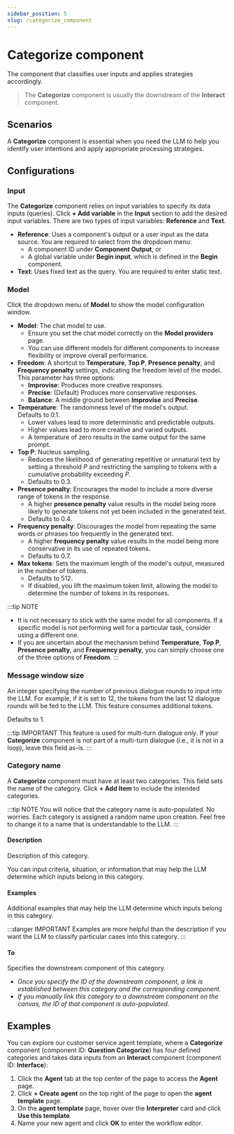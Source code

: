```yaml
---
sidebar_position: 5
slug: /categorize_component
---
```


# Categorize component

The component that classifies user inputs and applies strategies accordingly. 

> The **Categorize** component is usually the downstream of the **Interact** component.

## Scenarios

A **Categorize** component is essential when you need the LLM to help you identify user intentions and apply appropriate processing strategies.

## Configurations

### Input

The **Categorize** component relies on input variables to specify its data inputs (queries). Click **+ Add variable** in the **Input** section to add the desired input variables. There are two types of input variables: **Reference** and **Text**.

- **Reference**: Uses a component's output or a user input as the data source. You are required to select from the dropdown menu:
  - A component ID under **Component Output**, or 
  - A global variable under **Begin input**, which is defined in the **Begin** component.
- **Text**: Uses fixed text as the query. You are required to enter static text.

### Model

Click the dropdown menu of **Model** to show the model configuration window.

- **Model**: The chat model to use.  
  - Ensure you set the chat model correctly on the **Model providers** page.
  - You can use different models for different components to increase flexibility or improve overall performance.
- **Freedom**: A shortcut to **Temperature**, **Top P**, **Presence penalty**, and **Frequency penalty** settings, indicating the freedom level of the model.  
  This parameter has three options:
  - **Improvise**: Produces more creative responses.
  - **Precise**: (Default) Produces more conservative responses.
  - **Balance**: A middle ground between **Improvise** and **Precise**.
- **Temperature**: The randomness level of the model's output.  
  Defaults to 0.1.
  - Lower values lead to more deterministic and predictable outputs.
  - Higher values lead to more creative and varied outputs.
  - A temperature of zero results in the same output for the same prompt.
- **Top P**: Nucleus sampling.  
  - Reduces the likelihood of generating repetitive or unnatural text by setting a threshold *P* and restricting the sampling to tokens with a cumulative probability exceeding *P*.
  - Defaults to 0.3.
- **Presence penalty**: Encourages the model to include a more diverse range of tokens in the response.  
  - A higher **presence penalty** value results in the model being more likely to generate tokens not yet been included in the generated text.
  - Defaults to 0.4.
- **Frequency penalty**: Discourages the model from repeating the same words or phrases too frequently in the generated text.  
  - A higher **frequency penalty** value results in the model being more conservative in its use of repeated tokens.
  - Defaults to 0.7.
- **Max tokens**: Sets the maximum length of the model's output, measured in the number of tokens.  
  - Defaults to 512. 
  - If disabled, you lift the maximum token limit, allowing the model to determine the number of tokens in its responses.

:::tip NOTE
- It is not necessary to stick with the same model for all components. If a specific model is not performing well for a particular task, consider using a different one.
- If you are uncertain about the mechanism behind **Temperature**, **Top P**, **Presence penalty**, and **Frequency penalty**, you can simply choose one of the three options of **Freedom**.
:::

### Message window size

An integer specifying the number of previous dialogue rounds to input into the LLM. For example, if it is set to 12, the tokens from the last 12 dialogue rounds will be fed to the LLM. This feature consumes additional tokens.

Defaults to 1.

:::tip IMPORTANT
This feature is used for multi-turn dialogue *only*. If your **Categorize** component is not part of a multi-turn dialogue (i.e., it is not in a loop), leave this field as-is.
:::

### Category name

A **Categorize** component must have at least two categories. This field sets the name of the category. Click **+ Add Item** to include the intended categories. 

:::tip NOTE
You will notice that the category name is auto-populated. No worries. Each category is assigned a random name upon creation. Feel free to change it to a name that is understandable to the LLM.
:::

#### Description

Description of this category.  

You can input criteria, situation, or information that may help the LLM determine which inputs belong in this category.

#### Examples

Additional examples that may help the LLM determine which inputs belong in this category.

:::danger IMPORTANT
Examples are more helpful than the description if you want the LLM to classify particular cases into this category.
:::

#### To

Specifies the downstream component of this category.

- *Once you specify the ID of the downstream component, a link is established between this category and the corresponding component.*
- *If you manually link this category to a downstream component on the canvas, the ID of that component is auto-populated.*

## Examples

You can explore our customer service agent template, where a **Categorize** component (component ID: **Question Categorize**) has four defined categories and takes data inputs from an **Interact** component (component ID: **Interface**):

1. Click the **Agent** tab at the top center of the page to access the **Agent** page.
2. Click **+ Create agent** on the top right of the page to open the **agent template** page.
3. On the **agent template** page, hover over the **Interpreter** card and click **Use this template**.
4. Name your new agent and click **OK** to enter the workflow editor.

